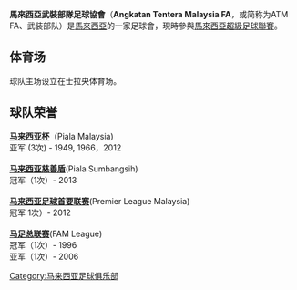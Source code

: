 {{unreferenced|time=2013-11-22T19:56:20+00:00}}
{{Football club infobox
| clubname = 武裝部隊<br />ATM FA
| image =
| fullname = 馬來西亞武裝部隊足球協會<br> Angkatan Tentera Malaysia FA
| nickname = [[角斗士|角斗士]]<br> The Gladiators
| founded = 1920年
| dissolved =
| ground = [[士拉央体育场|士拉央体育场]]
| capacity = 10,000
| chairman = 祖基菲里
| manager = {{Flagicon|MAS}} 沙林阿都马吉
| league = [[馬來西亞乙級足球聯賽|馬來西亞乙級足球聯賽]]
| season = 2017
| position = 馬來甲，第 11 名（降班）
| shirtsupplier = {{flagicon|ITA}} [[乐途|乐途]]
| website  = https://web.archive.org/web/20140903101705/http://atmfc.my/home.html 

|pattern_la1 =_ATM2014Home
|pattern_b1  =_ATM2014HomeN
|pattern_ra1 =_ATM2014Home
|pattern_sh1 =_ATM2014Home
|pattern_so1 =_ATM2014Home
|leftarm1    = 000033
|body1       = 000033
|rightarm1   = 000033
|shorts1     = 000033
|socks1      = ff0000

|pattern_la2 = _ATM2014AwayLeft
|pattern_b2  = _ATM2014AwayN
|pattern_ra2 = _ATM2014AwayRight
|pattern_sh2 =
|pattern_so2 =
|leftarm2    = 99ccff
|body2       = 99ccff
|rightarm2   = 99ccff
|shorts2     = ffffff
|socks2      = ffffff
}} 

'''馬來西亞武裝部隊足球協會'''（'''Angkatan Tentera Malaysia FA'''，或简称为ATM FA、武装部队）是[[馬來西亞|馬來西亞]]的一家足球會，現時參與[[馬來西亞超級足球聯賽|馬來西亞超級足球聯賽]]。

== 体育场 ==
球队主场设立在士拉央体育场。

== 球队荣誉 ==
'''[[马来西亚杯|马来西亚杯]]'''（Piala Malaysia)<br>
亚军 (3次) - 1949, 1966，2012<br><br>

'''[[马来西亚慈善盾|马来西亚慈善盾]]'''(Piala Sumbangsih)<br>
冠军（1次）- 2013 <br><br>

'''[[马来西亚足球首要联赛|马来西亚足球首要联赛]]'''(Premier League Malaysia)<br>
冠军 1次）- 2012 <br><br>

'''[[马足总联赛|马足总联赛]]'''(FAM League)<br>
冠军（1次）- 1996<br>
亚军（1次）- 2006

{{馬來西亞超級足球聯賽}}

[[Category:马来西亚足球俱乐部|Category:马来西亚足球俱乐部]]